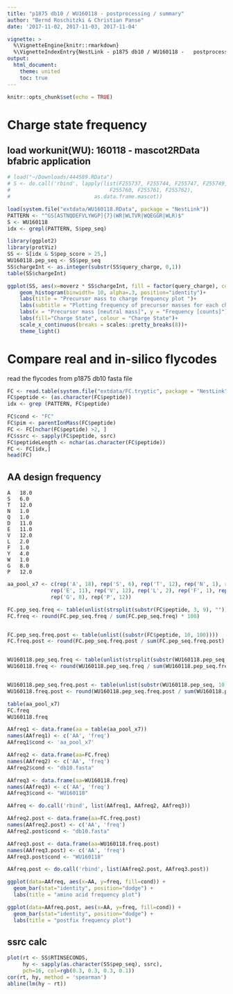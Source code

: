 ```yaml
---
title: "p1875 db10 / WU160118 -	postprocessing / summary"
author: "Bernd Roschitzki & Christian Panse"
date: '2017-11-02, 2017-11-03, 2017-11-04'

vignette: >
  %\VignetteEngine{knitr::rmarkdown}
  %\VignetteIndexEntry{NestLink - p1875 db10 / WU160118 -	postprocessing / summary}
output:
  html_document:
    theme: united	
    toc: true
---
```


```r
knitr::opts_chunk$set(echo = TRUE)
```

# Charge state frequency
## load workunit(WU): 160118 - mascot2RData bfabric application

```r
# load("~/Downloads/444589.RData")
# S <- do.call('rbind', lapply(list(F255737, F255744, F255747, F255749, F255751,
#                                F255760, F255761, F255762), 
#                           as.data.frame.mascot))

load(system.file("extdata/WU160118.RData", package = "NestLink"))
PATTERN <- "^GS[ASTNQDEFVLYWGP]{7}(WR|WLTVR|WQEGGR|WLR)$"
S <- WU160118
idx <- grepl(PATTERN, S$pep_seq)
```


```r
library(ggplot2)
library(protViz)
SS <- S[idx & S$pep_score > 25,]
WU160118.pep_seq <- SS$pep_seq
SS$chargeInt <- as.integer(substr(SS$query_charge, 0,1))
table(SS$chargeInt)

ggplot(SS, aes(x=moverz * SS$chargeInt, fill = factor(query_charge), colour = factor(query_charge))) +
    geom_histogram(binwidth= 10, alpha=.3, position="identity")+
    labs(title = "Precursor mass to charge frequency plot ")+
    labs(subtitle = "Plotting frequency of precursor masses for each charge state")+
    labs(x = "Precursor mass [neutral mass]", y = "Frequency [counts]")+
    labs(fill="Charge State", colour = "Charge State")+
    scale_x_continuous(breaks = scales::pretty_breaks(8))+
    theme_light()
```

# Compare real and in-silico flycodes

read the flycodes from p1875 db10 fasta file

```r
FC <- read.table(system.file("extdata/FC.tryptic", package = "NestLink"), col.names = "peptide")
FC$peptide <- (as.character(FC$peptide))
idx <- grep (PATTERN, FC$peptide)

FC$cond <- "FC"
FC$pim <- parentIonMass(FC$peptide)
FC <- FC[nchar(FC$peptide) >2, ]
FC$ssrc <- sapply(FC$peptide, ssrc)
FC$peptideLength <- nchar(as.character(FC$peptide))
FC <- FC[idx,]
head(FC)    
```

## AA design frequency

```
A 	18.0
S 	6.0
T 	12.0
N 	1.0
Q 	1.0
D 	11.0
E 	11.0
V 	12.0
L 	2.0
F 	1.0
Y 	4.0
W 	1.0
G 	8.0
P 	12.0
```

```r
aa_pool_x7 <- c(rep('A', 18), rep('S', 6), rep('T', 12), rep('N', 1), rep('Q', 1), rep('D', 11), 
              rep('E', 11), rep('V', 12), rep('L', 2), rep('F', 1), rep('Y', 4), rep('W', 1), 
              rep('G', 8), rep('P', 12))

```

```r
FC.pep_seq.freq <- table(unlist(strsplit(substr(FC$peptide, 3, 9), "")))
FC.freq <- round(FC.pep_seq.freq / sum(FC.pep_seq.freq) * 100)


FC.pep_seq.freq.post <- table(unlist((substr(FC$peptide, 10, 100))))
FC.freq.post <- round(FC.pep_seq.freq.post / sum(FC.pep_seq.freq.post) * 100)


WU160118.pep_seq.freq <- table(unlist(strsplit(substr(WU160118.pep_seq, 3, 9), "")))
WU160118.freq <- round(WU160118.pep_seq.freq / sum(WU160118.pep_seq.freq) *100)


WU160118.pep_seq.freq.post <- table(unlist(substr(WU160118.pep_seq, 10, 100)))
WU160118.freq.post <- round(WU160118.pep_seq.freq.post / sum(WU160118.pep_seq.freq.post) *100)
```

```r
table(aa_pool_x7)
FC.freq
WU160118.freq
```


```r
AAfreq1 <- data.frame(aa = table(aa_pool_x7))
names(AAfreq1) <- c('AA', 'freq')
AAfreq1$cond <- 'aa_pool_x7'

AAfreq2 <- data.frame(aa=FC.freq)
names(AAfreq2) <- c('AA', 'freq')
AAfreq2$cond <- "db10.fasta"

AAfreq3 <- data.frame(aa=WU160118.freq)
names(AAfreq3) <- c('AA', 'freq')
AAfreq3$cond <- "WU160118"

AAfreq <- do.call('rbind', list(AAfreq1, AAfreq2, AAfreq3))
```

```r

AAfreq2.post <- data.frame(aa=FC.freq.post)
names(AAfreq2.post) <- c('AA', 'freq')
AAfreq2.post$cond <- "db10.fasta"

AAfreq3.post <- data.frame(aa=WU160118.freq.post)
names(AAfreq3.post) <- c('AA', 'freq')
AAfreq3.post$cond <- "WU160118"

AAfreq.post <- do.call('rbind', list(AAfreq2.post, AAfreq3.post))

```

```r
ggplot(data=AAfreq, aes(x=AA, y=freq, fill=cond)) + 
  geom_bar(stat="identity", position="dodge") + 
  labs(title = "amino acid frequency plot")
```


```r
ggplot(data=AAfreq.post, aes(x=AA, y=freq, fill=cond)) + 
  geom_bar(stat="identity", position="dodge") + 
  labs(title = "postfix frequency plot")
```

## ssrc calc

```r
plot(rt <- SS$RTINSECONDS, 
     hy <- sapply(as.character(SS$pep_seq), ssrc), 
     pch=16, col=rgb(0.3, 0.3, 0.3, 0.1))
cor(rt, hy, method = 'spearman')
abline(lm(hy ~ rt))
```

 
